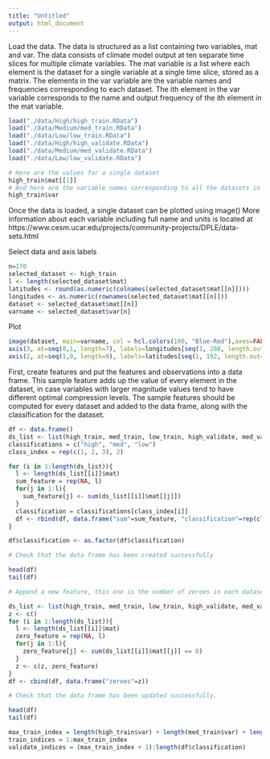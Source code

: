 ```yaml
---
title: "Untitled"
output: html_document
---
```


Load the data. The data is structured as a list containing two variables, mat and var.
The data consists of climate model output at ten separate time slices for multiple climate variables.
The mat variable is a list where each element is the dataset for a single variable at a single time slice, 
stored as a matrix. The elements in the var variable are the variable names and frequencies corresponding 
to each dataset. The ith element in the var variable corresponds to the name and output frequency of
the ith element in the mat variable.

```r
load("./data/High/high_train.RData")
load("./data/Medium/med_train.RData")
load("./data/Low/low_train.RData")
load("./data/High/high_validate.RData")
load("./data/Medium/med_validate.RData")
load("./data/Low/low_validate.RData")
```

```r
# Here are the values for a single dataset
high_train$mat[[1]]
# And here are the variable names corresponding to all the datasets in high_train. The first dataset shown above corresponds to the monthly variable BURDENDUST.
high_train$var
```


Once the data is loaded, a single dataset can be plotted using image()
More information about each variable including full name and units is located at
https://www.cesm.ucar.edu/projects/community-projects/DPLE/data-sets.html

Select data and axis labels
```r
n=170
selected_dataset <- high_train
l <- length(selected_dataset$mat)
latitudes <- round(as.numeric(colnames(selected_dataset$mat[[n]])))
longitudes <- as.numeric(rownames(selected_dataset$mat[[n]]))
dataset <- selected_dataset$mat[[n]]
varname <- selected_dataset$var[n]
```

Plot
```r
image(dataset, main=varname, col = hcl.colors(100, "Blue-Red"),axes=FALSE, xlab="Longitude", ylab="Latitude")
axis(3, at=seq(0,1, length=7), labels=longitudes[seq(1, 288, length.out=7)],lwd=0, pos=-0.2, outer=T)
axis(2, at=seq(1,0, length=9), labels=latitudes[seq(1, 192, length.out=9)],lwd=0, pos=0)
```

First, create features and put the features and observations into a data frame.
This sample feature adds up the value of every element in the dataset, in case variables with larger
magnitude values tend to have different optimal compression levels. The sample features should be computed for
every dataset and added to the data frame, along with the classification for the dataset.

```r
df <- data.frame()
ds_list <- list(high_train, med_train, low_train, high_validate, med_validate, low_validate)
classifications = c("high", "med", "low")
class_index = rep(c(1, 2, 3), 2)

for (i in 1:length(ds_list)){
  l <- length(ds_list[[i]]$mat)
  sum_feature = rep(NA, l)
  for(j in 1:l){
    sum_feature[j] <- sum(ds_list[[i]]$mat[[j]])
  }
  classification = classifications[class_index[i]]
  df <- rbind(df, data.frame("sum"=sum_feature, "classification"=rep(classification, l)))
}

df$classification <- as.factor(df$classification)

# Check that the data frame has been created successfully

head(df)
tail(df)

# Append a new feature, this one is the number of zeroes in each dataset, a measure of the sparsity of the dataset.

ds_list <- list(high_train, med_train, low_train, high_validate, med_validate, low_validate)
z <- c()
for (i in 1:length(ds_list)){
  l <- length(ds_list[[i]]$mat)
  zero_feature = rep(NA, l)
  for(j in 1:l){
    zero_feature[j] <- sum(ds_list[[i]]$mat[[j]] == 0)
  }
  z <- c(z, zero_feature)
}
df <- cbind(df, data.frame("zeroes"=z))

# Check that the data frame has been updated successfully.

head(df)
tail(df)

max_train_index = length(high_train$var) + length(med_train$var) + length(low_train$var)
train_indices = 1:max_train_index
validate_indices = (max_train_index + 1):length(df$classification)
```
